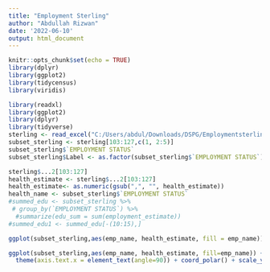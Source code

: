 ```yaml
---
title: "Employment Sterling"
author: "Abdullah Rizwan"
date: '2022-06-10'
output: html_document
---
```


```r
knitr::opts_chunk$set(echo = TRUE)
library(dplyr)
library(ggplot2)
library(tidycensus)
library(viridis)
```

```r
library(readxl)
library(ggplot2)
library(dplyr)
library(tidyverse)
sterling <- read_excel("C:/Users/abdul/Downloads/DSPG/Employmentsterling.xlsx",skip=2,col_names=TRUE)
subset_sterling <- sterling[103:127,c(1, 2:5)]
subset_sterling$`EMPLOYMENT STATUS`
subset_sterling$Label <- as.factor(subset_sterling$`EMPLOYMENT STATUS`)
```
```r
sterling$...2[103:127]
health_estimate <- sterling$...2[103:127]
health_estimate<- as.numeric(gsub(",", "", health_estimate))
health_name <- subset_sterling$`EMPLOYMENT STATUS`
#summed_edu <- subset_sterling %>% 
 # group_by(`EMPLOYMENT STATUS`) %>%
  #summarize(edu_sum = sum(employment_estimate))
#summed_edu1 <- summed_edu[-(10:15),]
```

```r
ggplot(subset_sterling,aes(emp_name, health_estimate, fill = emp_name)) + geom_col()#+ #theme(axis.text.x = element_text(angle=30))
```

```r

ggplot(subset_sterling,aes(emp_name, health_estimate, fill=emp_name)) + geom_col() +
  theme(axis.text.x = element_text(angle=90)) + coord_polar() + scale_y_log10()
```
